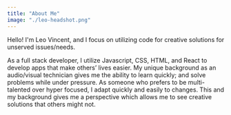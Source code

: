 ```yaml
---
title: "About Me"
image: "./leo-headshot.png"
---
```



Hello! I'm Leo Vincent, and I focus on utilizing code for creative solutions for unserved issues/needs.

As a full stack developer, I utilize Javascript, CSS, HTML, and React to develop apps that make others’ lives easier. My unique background as an audio/visual technician gives me the ability to learn quickly; and solve problems while under pressure. As someone who prefers to be multi-talented over hyper focused, I adapt quickly and easily to changes. This and my background gives me a perspective which allows me to see creative solutions that others might not.


